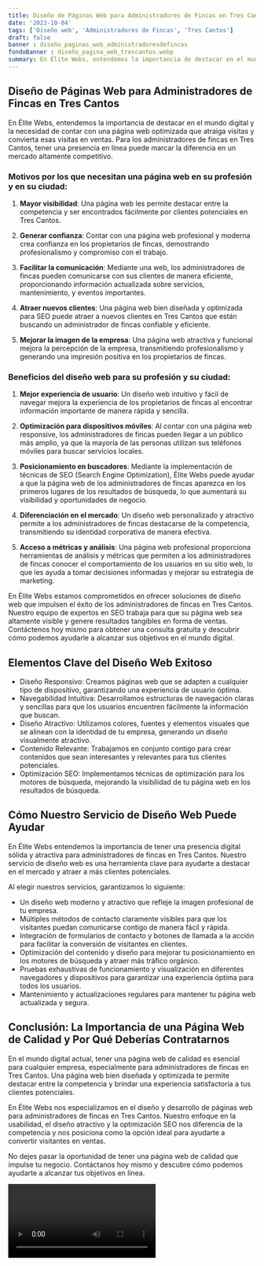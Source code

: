 ```yaml
---
title: Diseño de Páginas Web para Administradores de Fincas en Tres Cantos
date: '2023-10-04'
tags: ['Diseño web', 'Administradores de Fincas', 'Tres Cantos']
draft: false
banner : diseño_paginas_web_administradoresdefincas
fondoBanner : diseño_pagina_web_trescantos.webp
summary: En Élite Webs, entendemos la importancia de destacar en el mundo digital y la necesidad de contar con una página web optimizada que atraiga visitas y convierta esas visitas en ventas. Para los administradores de fincas en Tres Cantos, tener una presencia en línea puede marcar la diferencia en un mercado altamente competitivo.
---
```


## Diseño de Páginas Web para Administradores de Fincas en Tres Cantos

En Élite Webs, entendemos la importancia de destacar en el mundo digital y la necesidad de contar con una página web optimizada que atraiga visitas y convierta esas visitas en ventas. Para los administradores de fincas en Tres Cantos, tener una presencia en línea puede marcar la diferencia en un mercado altamente competitivo.

### Motivos por los que necesitan una página web en su profesión y en su ciudad:

1. **Mayor visibilidad**: Una página web les permite destacar entre la competencia y ser encontrados fácilmente por clientes potenciales en Tres Cantos.

2. **Generar confianza**: Contar con una página web profesional y moderna crea confianza en los propietarios de fincas, demostrando profesionalismo y compromiso con el trabajo.

3. **Facilitar la comunicación**: Mediante una web, los administradores de fincas pueden comunicarse con sus clientes de manera eficiente, proporcionando información actualizada sobre servicios, mantenimiento, y eventos importantes.

4. **Atraer nuevos clientes**: Una página web bien diseñada y optimizada para SEO puede atraer a nuevos clientes en Tres Cantos que están buscando un administrador de fincas confiable y eficiente.

5. **Mejorar la imagen de la empresa**: Una página web atractiva y funcional mejora la percepción de la empresa, transmitiendo profesionalismo y generando una impresión positiva en los propietarios de fincas.

### Beneficios del diseño web para su profesión y su ciudad:

1. **Mejor experiencia de usuario**: Un diseño web intuitivo y fácil de navegar mejora la experiencia de los propietarios de fincas al encontrar información importante de manera rápida y sencilla.

2. **Optimización para dispositivos móviles**: Al contar con una página web responsive, los administradores de fincas pueden llegar a un público más amplio, ya que la mayoría de las personas utilizan sus teléfonos móviles para buscar servicios locales.

3. **Posicionamiento en buscadores**: Mediante la implementación de técnicas de SEO (Search Engine Optimization), Élite Webs puede ayudar a que la página web de los administradores de fincas aparezca en los primeros lugares de los resultados de búsqueda, lo que aumentará su visibilidad y oportunidades de negocio.

4. **Diferenciación en el mercado**: Un diseño web personalizado y atractivo permite a los administradores de fincas destacarse de la competencia, transmitiendo su identidad corporativa de manera efectiva.

5. **Acceso a métricas y análisis**: Una página web profesional proporciona herramientas de análisis y métricas que permiten a los administradores de fincas conocer el comportamiento de los usuarios en su sitio web, lo que les ayuda a tomar decisiones informadas y mejorar su estrategia de marketing.

En Élite Webs estamos comprometidos en ofrecer soluciones de diseño web que impulsen el éxito de los administradores de fincas en Tres Cantos. Nuestro equipo de expertos en SEO trabaja para que su página web sea altamente visible y genere resultados tangibles en forma de ventas. Contáctenos hoy mismo para obtener una consulta gratuita y descubrir cómo podemos ayudarle a alcanzar sus objetivos en el mundo digital.

<GifSeo />

<Cta />

## Elementos Clave del Diseño Web Exitoso

- Diseño Responsivo: Creamos páginas web que se adapten a cualquier tipo de dispositivo, garantizando una experiencia de usuario óptima.
- Navegabilidad Intuitiva: Desarrollamos estructuras de navegación claras y sencillas para que los usuarios encuentren fácilmente la información que buscan.
- Diseño Atractivo: Utilizamos colores, fuentes y elementos visuales que se alinean con la identidad de tu empresa, generando un diseño visualmente atractivo.
- Contenido Relevante: Trabajamos en conjunto contigo para crear contenidos que sean interesantes y relevantes para tus clientes potenciales.
- Optimización SEO: Implementamos técnicas de optimización para los motores de búsqueda, mejorando la visibilidad de tu página web en los resultados de búsqueda.

## Cómo Nuestro Servicio de Diseño Web Puede Ayudar

En Élite Webs entendemos la importancia de tener una presencia digital sólida y atractiva para administradores de fincas en Tres Cantos. Nuestro servicio de diseño web es una herramienta clave para ayudarte a destacar en el mercado y atraer a más clientes potenciales.

Al elegir nuestros servicios, garantizamos lo siguiente:

- Un diseño web moderno y atractivo que refleje la imagen profesional de tu empresa.
- Múltiples métodos de contacto claramente visibles para que los visitantes puedan comunicarse contigo de manera fácil y rápida.
- Integración de formularios de contacto y botones de llamada a la acción para facilitar la conversión de visitantes en clientes.
- Optimización del contenido y diseño para mejorar tu posicionamiento en los motores de búsqueda y atraer más tráfico orgánico.
- Pruebas exhaustivas de funcionamiento y visualización en diferentes navegadores y dispositivos para garantizar una experiencia óptima para todos los usuarios.
- Mantenimiento y actualizaciones regulares para mantener tu página web actualizada y segura.

## Conclusión: La Importancia de una Página Web de Calidad y Por Qué Deberías Contratarnos

En el mundo digital actual, tener una página web de calidad es esencial para cualquier empresa, especialmente para administradores de fincas en Tres Cantos. Una página web bien diseñada y optimizada te permite destacar entre la competencia y brindar una experiencia satisfactoria a tus clientes potenciales.

En Élite Webs nos especializamos en el diseño y desarrollo de páginas web para administradores de fincas en Tres Cantos. Nuestro enfoque en la usabilidad, el diseño atractivo y la optimización SEO nos diferencia de la competencia y nos posiciona como la opción ideal para ayudarte a convertir visitantes en ventas.

No dejes pasar la oportunidad de tener una página web de calidad que impulse tu negocio. Contáctanos hoy mismo y descubre cómo podemos ayudarte a alcanzar tus objetivos en línea.

<Video />

<CtaBot job='Administradores de Fincas' city='Tres Cantos'/>

<Gmaps query='Tres Cantos+españa+maps' />